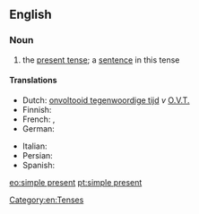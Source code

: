 ==English==

===Noun===
{{examples-right|"He likes cricket."}}
{{en-noun|head=[[simple]] [[present]]|-|s}}

# {{context|grammar|lang=en}} the [[present tense]]; a [[sentence]] in this tense

====Translations====
{{trans-top|present tense}}
* Dutch: [[onvoltooid tegenwoordige tijd]] ''v'' [[O.V.T.]]
* Finnish: {{t+|fi|preesens}}
* French: {{t|fr|indicatif présent}}, {{t+|fr|présent}}
* German: {{t+|de|Gegenwart}}
{{trans-mid}}
* Italian: {{t|it|indicativo presente}}
* Persian: {{t|fa|حال ساده|tr=hâl-e sâde|sc=fa-Arab}}
* Spanish: {{t+|es|presente}}
{{trans-bottom}}

[[Category:en:Tenses]]

[[eo:simple present]]
[[pt:simple present]]